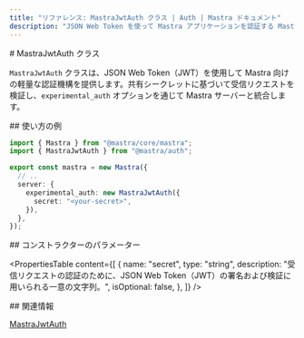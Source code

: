 ```yaml
---
title: "リファレンス: MastraJwtAuth クラス | Auth | Mastra ドキュメント"
description: "JSON Web Token を使って Mastra アプリケーションを認証する MastraJwtAuth クラスの API リファレンス。"
---
```


<div id="mastrajwtauth-class">
  # MastraJwtAuth クラス
</div>

`MastraJwtAuth` クラスは、JSON Web Token（JWT）を使用して Mastra 向けの軽量な認証機構を提供します。共有シークレットに基づいて受信リクエストを検証し、`experimental_auth` オプションを通じて Mastra サーバーと統合します。

<div id="usage-example">
  ## 使い方の例
</div>

```typescript title="src/mastra/index.ts" showLineNumbers copy
import { Mastra } from "@mastra/core/mastra";
import { MastraJwtAuth } from "@mastra/auth";

export const mastra = new Mastra({
  // ..
  server: {
    experimental_auth: new MastraJwtAuth({
      secret: "<your-secret>",
    }),
  },
});
```


<div id="constructor-parameters">
  ## コンストラクターのパラメーター
</div>

<PropertiesTable
  content={[
    {
      name: "secret",
      type: "string",
      description:
        "受信リクエストの認証のために、JSON Web Token（JWT）の署名および検証に用いられる一意の文字列。",
      isOptional: false,
    },
  ]}
/>

<div id="related">
  ## 関連情報
</div>

[MastraJwtAuth](/docs/auth/jwt)